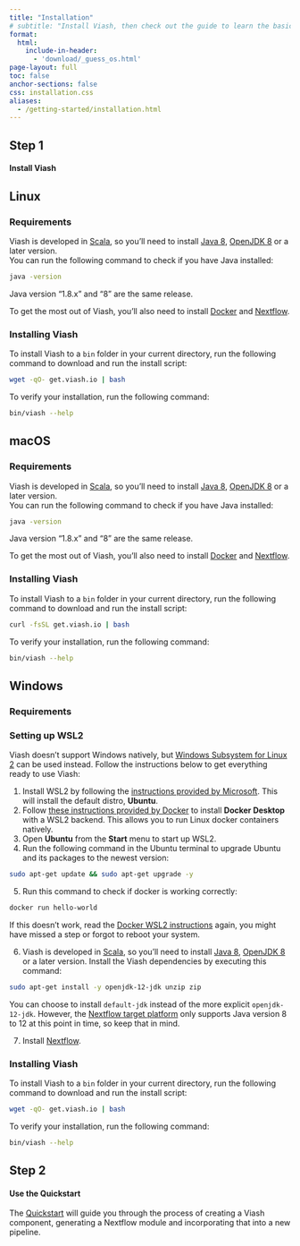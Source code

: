 ```yaml
---
title: "Installation"
# subtitle: "Install Viash, then check out the guide to learn the basics."
format:
  html:
    include-in-header: 
      - 'download/_guess_os.html'
page-layout: full
toc: false
anchor-sections: false
css: installation.css
aliases:
  - /getting-started/installation.html
---
```


::: {.grid .step .column-page-right}
::: {.g-col-lg-3 .g-col-12}
## Step 1 

#### Install Viash {.fw-light}
:::

::: {.g-col-lg-9 .g-col-12}

::: {.panel-tabset}
## Linux

### Requirements

Viash is developed in [Scala](https://www.scala-lang.org/), so you'll need to install [Java 8](https://www.oracle.com/java/technologies/downloads/#java8-linux), [OpenJDK 8](https://openjdk.org/install/) or a later version.  
You can run the following command to check if you have Java installed:

```bash
java -version
```

:::{.callout-note}
Java version "1.8.x" and "8" are the same release.
:::

To get the most out of Viash, you'll also need to install [Docker](https://docs.docker.com/desktop/linux/install/) and [Nextflow](https://www.nextflow.io/).

### Installing Viash

To install Viash to a `bin` folder in your current directory, run the following command to download and run the install script:

```bash
wget -qO- get.viash.io | bash
```

To verify your installation, run the following command:

```bash
bin/viash --help
```

## macOS

### Requirements

Viash is developed in [Scala](https://www.scala-lang.org/), so you'll need to install [Java 8](https://www.oracle.com/java/technologies/downloads/#java8-mac), [OpenJDK 8](https://openjdk.org/install/) or a later version.  
You can run the following command to check if you have Java installed:

```bash
java -version
```

:::{.callout-note}
Java version "1.8.x" and "8" are the same release.
:::

To get the most out of Viash, you'll also need to install [Docker](https://docs.docker.com/desktop/mac/install/) and [Nextflow](https://www.nextflow.io/).

### Installing Viash

To install Viash to a `bin` folder in your current directory, run the following command to download and run the install script:

```bash
curl -fsSL get.viash.io | bash
```

To verify your installation, run the following command:

```bash
bin/viash --help
```

## Windows


### Requirements



### Setting up WSL2

Viash doesn't support Windows natively, but [Windows Subsystem for Linux 2](https://docs.microsoft.com/en-us/windows/wsl/about) can be used instead. Follow the instructions below to get everything ready to use Viash:

1. Install WSL2 by following the [instructions provided by Microsoft](https://docs.microsoft.com/en-us/windows/wsl/install). This will install the default distro, **Ubuntu**.
2. Follow [these instructions provided by Docker](https://docs.docker.com/desktop/windows/wsl/) to install **Docker Desktop** with a WSL2 backend. This allows you to run Linux docker containers natively.
3. Open **Ubuntu** from the **Start** menu to start up WSL2.
4. Run the following command in the Ubuntu terminal to upgrade Ubuntu and its packages to the newest version:

```bash
sudo apt-get update && sudo apt-get upgrade -y
```

5. Run this command to check if docker is working correctly:

```bash
docker run hello-world
```

If this doesn't work, read the [Docker WSL2 instructions](https://docs.docker.com/desktop/windows/wsl/) again, you might have missed a step or forgot to reboot your system. 

6. Viash is developed in [Scala](https://www.scala-lang.org/), so you'll need to install [Java 8](https://www.oracle.com/java/technologies/downloads/#java8-windows), [OpenJDK 8](https://openjdk.org/install/) or a later version. Install the Viash dependencies by executing this command:

```bash
sudo apt-get install -y openjdk-12-jdk unzip zip
```

:::{.callout-note}
You can choose to install `default-jdk` instead of the more explicit `openjdk-12-jdk`. However, the [Nextflow target platform](/reference/config/platforms/nextflow/) only supports Java version 8 to 12 at this point in time, so keep that in mind.
:::

7. Install [Nextflow](https://www.nextflow.io/).

### Installing Viash

To install Viash to a `bin` folder in your current directory, run the following command to download and run the install script:

```bash
wget -qO- get.viash.io | bash
```

To verify your installation, run the following command:

```bash
bin/viash --help
```

:::

:::
:::

::: {.grid .step .column-page-right}
::: {.g-col-lg-3 .g-col-12}
## Step 2 

#### Use the Quickstart{.fw-light}
<!-- #### Choose your preferred<br/>scripting language{.fw-light} -->
:::

::: {.tool .g-col-lg-9 .g-col-12}


<!-- <a href="/quickstart/index.html?lang=bash" role="button" class="btn btn-outline-light">
![Bash](/images/lang-bash.svg)Bash
</a>

<a href="/quickstart/index.html?lang=csharp" role="button" class="btn btn-outline-light">
![C#](/images/lang-csharp.svg)C#
</a>

<a href="/quickstart/index.html?lang=js" role="button" class="btn btn-outline-light">
![JavaScript](/images/lang-js.svg)JavaScript
</a>

<a href="/quickstart/index.html?lang=python" role="button" class="btn btn-outline-light">
![Python](/images/lang-python.svg)Python
</a>

<a href="/quickstart/index.html?lang=scala" role="button" class="btn btn-outline-light">
![Scala](/images/lang-scala.svg)Scala
</a>

<a href="/quickstart/index.html?lang=r" role="button" class="btn btn-outline-light">
![R](/images/lang-r.svg)R
</a> -->


The [Quickstart](/quickstart/) will guide you through the process of creating a Viash component, generating a Nextflow module and incorporating that into a new pipeline.

:::
:::
